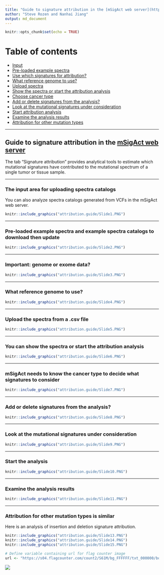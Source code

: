 ```yaml
---
title: "Guide to signature attribution in the [mSigAct web server](https://msigact.ai)"
author: "Steve Rozen and Nanhai Jiang"
output: md_document
---
```


```r
knitr::opts_chunk$set(echo = TRUE)
```

# Table of contents

  * [Input](#input)
  * [Pre-loaded example spectra](#preloadExample)
  * [Use which signatures for attribution?](#chooseSigs)
  * [What reference genome to use?](#chooseRefGenome)
  * [Upload spectra](#uploadSpectra)
  * [Show the spectra or start the attribution analysis](#startAnalysis)
  * [Choose cancer type](#chooseCancerType)
  * [Add or delete signatures from the analysis?](#AddOrDeleteSigs)
  * [Look at the mutational signatures under consideration](#lookAtSigs)
  * [Start attribution analysis](#startButton)
  * [Examine the analysis results](#examineResults)
  * [Attribution for other mutation types](#otherAnalysis)

<hr />

## Guide to signature attribution in the [mSigAct web server](https://msigact.ai){target="_blank"}

The tab "Signature attribution" 
provides analytical tools to estimate which mutational
signatures have contributed to the mutational
spectrum of a single tumor or tissue sample.

<hr />

### <a id="input"></a> The input area for uploading spectra catalogs

You can also analyze spectra catalogs generated from VCFs in the
mSigAct web server.

```r
knitr::include_graphics("attribution.guide/Slide1.PNG")
```

<hr />

### <a id="preloadExample"></a> Pre-loaded example spectra and example spectra catalogs to download then update

```r
knitr::include_graphics("attribution.guide/Slide2.PNG")
```

<hr />

### <a id="chooseSigs"></a> Important: genome or exome data?

```r
knitr::include_graphics("attribution.guide/Slide3.PNG")
```

<hr />

### <a id="chooseRefGenome"></a>What reference genome to use?

```r
knitr::include_graphics("attribution.guide/Slide4.PNG")
```

<hr />

### <a id="uploadSpectra"></a> Upload the spectra from a .csv file

```r
knitr::include_graphics("attribution.guide/Slide5.PNG")
```

<hr />

### <a id="startAnalysis"></a> You can show the spectra or start the attribution analysis

```r
knitr::include_graphics("attribution.guide/Slide6.PNG")
```

<hr />

### <a id="chooseCancerType"></a> mSigAct needs to know the cancer type to decide what signatures to consider

```r
knitr::include_graphics("attribution.guide/Slide7.PNG")
```

<hr />

### <a id="AddOrDeleteSigs"></a> Add or delete signatures from the analysis?


```r
knitr::include_graphics("attribution.guide/Slide8.PNG")
```

<hr />

### <a id="lookAtSigs"></a> Look at the mutational signatures under consideration

```r
knitr::include_graphics("attribution.guide/Slide9.PNG")
```

<hr />

### <a id="startButton"></a> Start the analysis

```r
knitr::include_graphics("attribution.guide/Slide10.PNG")
```

<hr />

### <a id="examineResults"></a> Examine the analysis results

```r
knitr::include_graphics("attribution.guide/Slide11.PNG")
```

<hr />

### <a id="otherAnalysis"></a> Attribution for other mutation types is similar

Here is an analysis of insertion and deletion signature attribution.

```r
knitr::include_graphics("attribution.guide/Slide13.PNG")
knitr::include_graphics("attribution.guide/Slide14.PNG")
knitr::include_graphics("attribution.guide/Slide15.PNG")
```

```r
# Define variable containing url for flag counter image
url <- "https://s04.flagcounter.com/count2/S61M/bg_FFFFFF/txt_000000/border_CCCCCC/columns_2/maxflags_10/viewers_0/labels_1/pageviews_1/flags_0/percent_0/"
```

<!-- # Insert the flag counter image -->
![](`r url`)